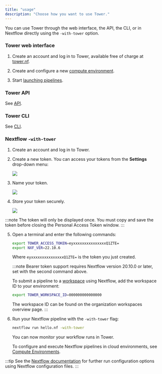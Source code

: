 ```yaml
---
title: "usage"
description: "Choose how you want to use Tower."
---
```


You can use Tower through the web interface, the API, the CLI, or in Nextflow directly using the `-with-tower` option.

### Tower web interface

1. Create an account and log in to Tower, available free of charge at [tower.nf](https://cloud.tower.nf).

2. Create and configure a new [compute environment](../compute-envs/overview.mdx).

3. Start [launching pipelines](../launch/launchpad.mdx).

### Tower API

See [API](../api/overview.mdx).

### Tower CLI

See [CLI](../cli.mdx).

### Nextflow `-with-tower`

1. Create an account and log in to Tower.

2. Create a new token. You can access your tokens from the **Settings** drop-down menu:

   ![](./_images/usage_create_token.png)

3. Name your token.

   ![](./_images/usage_name_token.png)

4. Store your token securely.

   ![](./_images/usage_token.png)

:::note
The token will only be displayed once. You must copy and save the token before closing the Personal Access Token window.
:::

5. Open a terminal and enter the following commands:

   ```bash
   export TOWER_ACCESS_TOKEN=eyxxxxxxxxxxxxxxxQ1ZTE=
   export NXF_VER=22.10.6
   ```

   Where `eyxxxxxxxxxxxxxxxQ1ZTE=` is the token you just created.

   :::note
   Bearer token support requires Nextflow version 20.10.0 or later, set with the second command above.

   To submit a pipeline to a [workspace](./workspace.mdx) using Nextflow, add the workspace ID to your environment:

   ```bash
   export TOWER_WORKSPACE_ID=000000000000000
   ```

   The workspace ID can be found on the organization workspaces overview page.
   :::

6. Run your Nextflow pipeline with the `-with-tower` flag:

   ```bash
   nextflow run hello.nf -with-tower
   ```

   You can now monitor your workflow runs in Tower.

   To configure and execute Nextflow pipelines in cloud environments, see [Compute Environments](../compute-envs/overview.mdx).

:::tip
See the [Nextflow documentation](https://www.nextflow.io/docs/latest/config.html?highlight=tower#scope-tower) for further run configuration options using Nextflow configuration files.
:::

